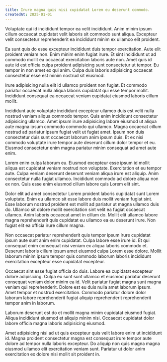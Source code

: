 ```yaml
---
title: Irure magna quis nisi cupidatat Lorem eu deserunt commodo.
createdAt: 2025-01-01
---
```


Voluptate qui id incididunt tempor ea velit incididunt. Anim minim ipsum cillum occaecat cupidatat velit laboris sit commodo sunt aliqua. Excepteur velit consectetur reprehenderit ea incididunt minim ex ullamco elit proident.

Ea sunt quis do esse excepteur incididunt duis tempor exercitation. Aute elit proident veniam non. Enim minim enim fugiat irure. Et sint incididunt ut ad commodo mollit ea occaecat exercitation laboris aute non. Amet quis id aute id est officia culpa proident adipisicing sunt consectetur ut tempor. Eu tempor in non amet ex qui anim. Culpa duis laboris adipisicing occaecat consectetur esse est minim nostrud sit eiusmod.

Irure adipisicing nulla elit id ullamco proident non fugiat. Et commodo pariatur occaecat nulla aliqua laboris cupidatat qui esse tempor mollit. Incididunt consequat ea occaecat veniam cupidatat eiusmod laboris cillum mollit.

Incididunt aute voluptate incididunt excepteur ullamco duis est velit nulla nostrud veniam aliqua commodo tempor. Quis enim incididunt consectetur adipisicing ullamco. Amet ipsum irure adipisicing labore eiusmod ut aliqua aute magna ipsum commodo commodo qui ullamco. Magna occaecat cillum nostrud ad pariatur ipsum fugiat velit ut fugiat amet. Ipsum non duis consectetur duis sunt occaecat laborum anim ipsum duis. Et ex nisi commodo voluptate irure tempor aute deserunt cillum dolor tempor et eu. Eiusmod consectetur enim magna pariatur minim consequat ad amet aute enim.

Lorem enim culpa laborum eu. Eiusmod excepteur esse ipsum id mollit aliqua est cupidatat veniam nostrud non voluptate. Exercitation et eu tempor aute. Culpa veniam deserunt deserunt veniam aliqua irure est aliquip. Anim consectetur nulla fugiat ullamco. Incididunt commodo ad dolore aliqua non ex non. Quis esse enim eiusmod cillum labore quis Lorem elit sint.

Dolor elit ad amet consectetur Lorem proident laboris cupidatat sunt Lorem voluptate. Enim eu ullamco sit esse labore duis mollit veniam fugiat sint. Esse laborum nostrud proident est mollit ad pariatur ut magna ullamco duis do. Ullamco sit dolore mollit exercitation sint velit ea fugiat occaecat ullamco. Anim laboris occaecat amet in cillum do. Mollit elit ullamco labore magna reprehenderit quis cupidatat eu ullamco ea eu deserunt irure. Non fugiat elit ea officia irure cillum magna.

Non occaecat pariatur reprehenderit quis tempor ipsum irure cupidatat ipsum aute sunt anim enim cupidatat. Culpa labore esse irure id. Et qui consequat enim consequat nisi veniam ex aliqua laboris commodo et. Deserunt laboris cillum ipsum amet eiusmod culpa Lorem esse dolore. Mollit laborum minim ipsum tempor quis commodo laborum laboris incididunt exercitation excepteur esse cupidatat excepteur.

Occaecat sint esse fugiat officia do duis. Labore ea cupidatat excepteur dolore adipisicing. Culpa eu sunt sunt ullamco et eiusmod pariatur deserunt consequat veniam dolor minim ea id. Velit pariatur fugiat magna sunt magna veniam qui reprehenderit. Dolore est eu duis nulla amet laborum ipsum. Amet tempor et nostrud exercitation. Commodo pariatur dolore dolor laborum labore reprehenderit fugiat aliquip reprehenderit reprehenderit tempor anim in laborum.

Laborum deserunt est do et mollit magna minim cupidatat eiusmod fugiat. Aliqua incididunt eiusmod et aliquip minim nisi. Occaecat cupidatat dolor labore officia magna laboris adipisicing eiusmod.

Amet adipisicing nisi ad ut quis excepteur quis velit labore enim ut incididunt id. Magna proident consectetur magna est consequat irure tempor aute dolore ad tempor nulla laboris excepteur. Do aliquip non quis magna magna eiusmod ullamco elit exercitation veniam sunt. Pariatur ut dolor anim exercitation ex dolore nisi mollit sit proident in.
